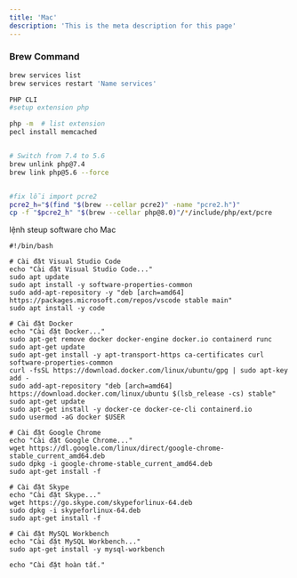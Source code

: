 ```yaml
---
title: 'Mac'
description: 'This is the meta description for this page'
---
```



### Brew Command
```bash
brew services list 
brew services restart 'Name services'
```


```bash
PHP CLI
#setup extension php

php -m  # list extension
pecl install memcached


# Switch from 7.4 to 5.6
brew unlink php@7.4
brew link php@5.6 --force


#fix lỗi import pcre2
pcre2_h="$(find "$(brew --cellar pcre2)" -name "pcre2.h")"
cp -f "$pcre2_h" "$(brew --cellar php@8.0)"/*/include/php/ext/pcre
```



lệnh steup software cho Mac
```
#!/bin/bash

# Cài đặt Visual Studio Code
echo "Cài đặt Visual Studio Code..."
sudo apt update
sudo apt install -y software-properties-common
sudo add-apt-repository -y "deb [arch=amd64] https://packages.microsoft.com/repos/vscode stable main"
sudo apt install -y code

# Cài đặt Docker
echo "Cài đặt Docker..."
sudo apt-get remove docker docker-engine docker.io containerd runc
sudo apt-get update
sudo apt-get install -y apt-transport-https ca-certificates curl software-properties-common
curl -fsSL https://download.docker.com/linux/ubuntu/gpg | sudo apt-key add -
sudo add-apt-repository "deb [arch=amd64] https://download.docker.com/linux/ubuntu $(lsb_release -cs) stable"
sudo apt-get update
sudo apt-get install -y docker-ce docker-ce-cli containerd.io
sudo usermod -aG docker $USER

# Cài đặt Google Chrome
echo "Cài đặt Google Chrome..."
wget https://dl.google.com/linux/direct/google-chrome-stable_current_amd64.deb
sudo dpkg -i google-chrome-stable_current_amd64.deb
sudo apt-get install -f

# Cài đặt Skype
echo "Cài đặt Skype..."
wget https://go.skype.com/skypeforlinux-64.deb
sudo dpkg -i skypeforlinux-64.deb
sudo apt-get install -f

# Cài đặt MySQL Workbench
echo "Cài đặt MySQL Workbench..."
sudo apt-get install -y mysql-workbench

echo "Cài đặt hoàn tất."
```




